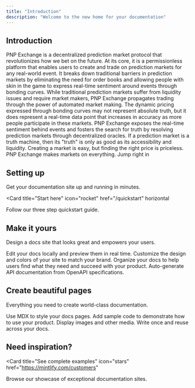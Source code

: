 ```yaml
---
title: "Introduction"
description: "Welcome to the new home for your documentation"
---
```


## Introduction

PNP Exchange is a decentralized prediction market protocol that revolutionizes how we bet on the future.
At its core, it is a permissionless platform that enables users to create and trade on prediction markets for any real-world event.
It breaks down traditional barriers in prediction markets by eliminating the need for order books and allowing people with skin in the game to express real-time sentiment around events through bonding curves.
While traditional prediction markets suffer from liquidity issues and require market makers, PNP Exchange propagates trading through the power of automated market making.
The dynamic pricing expressed through bonding curves may not represent absolute truth, but it does represent a real-time data point that increases in accuracy as more people participate in these markets.
PNP Exchange exposes the real-time sentiment behind events and fosters the search for truth by resolving prediction markets through decentralized oracles.
If a prediction market is a truth machine, then its "truth" is only as good as its accessibility and liquidity.
Creating a market is easy, but finding the right price is priceless.
PNP Exchange makes markets on everything.
Jump right in

## Setting up

Get your documentation site up and running in minutes.

<Card
  title="Start here"
  icon="rocket"
  href="/quickstart"
  horizontal
>
  Follow our three step quickstart guide.
</Card>

## Make it yours

Design a docs site that looks great and empowers your users.

<Columns cols={2}>
  <Card
    title="Edit locally"
    icon="pen-to-square"
    href="/development"
  >
    Edit your docs locally and preview them in real time.
  </Card>
  <Card
    title="Customize your site"
    icon="palette"
    href="/essentials/settings"
  >
    Customize the design and colors of your site to match your brand.
  </Card>
    <Card
    title="Set up navigation"
    icon="map"
    href="/essentials/navigation"
  >
    Organize your docs to help users find what they need and succeed with your product.
  </Card>
  <Card
    title="API documentation"
    icon="terminal"
    href="/api-reference/introduction"
  >
    Auto-generate API documentation from OpenAPI specifications.
  </Card>
</Columns>

## Create beautiful pages

Everything you need to create world-class documentation.

<Columns cols={2}>
  <Card
    title="Write with MDX"
    icon="pen-fancy"
    href="/essentials/markdown"
  >
    Use MDX to style your docs pages.
  </Card>
  <Card
    title="Code samples"
    icon="code"
    href="/essentials/code"
  >
    Add sample code to demonstrate how to use your product.
  </Card>
  <Card
    title="Images"
    icon="image"
    href="/essentials/images"
  >
    Display images and other media.
  </Card>
  <Card
    title="Reusable snippets"
    icon="recycle"
    href="/essentials/reusable-snippets"
  >
    Write once and reuse across your docs.
  </Card>
</Columns>

## Need inspiration?

<Card
  title="See complete examples"
  icon="stars"
  href="https://mintlify.com/customers"
>
  Browse our showcase of exceptional documentation sites.
</Card>
